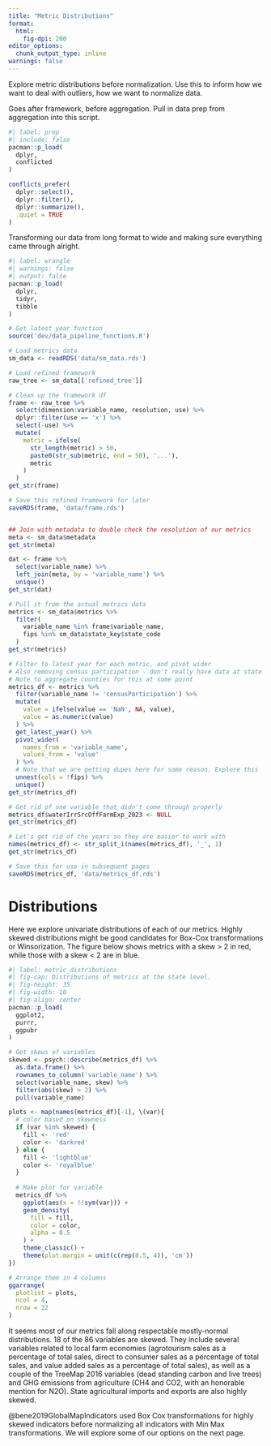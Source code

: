 ```yaml
---
title: "Metric Distributions"
format:
  html:
    fig-dpi: 200
editor_options: 
  chunk_output_type: inline
warnings: false
---
```


Explore metric distributions before normalization. Use this to inform how we want to deal with outliers, how we want to normalize data.

Goes after framework, before aggregation. Pull in data prep from aggregation into this script.

```r
#| label: prep
#| include: false
pacman::p_load(
  dplyr,
  conflicted
)

conflicts_prefer(
  dplyr::select(),
  dplyr::filter(),
  dplyr::summarize(),
  .quiet = TRUE
)

```

Transforming our data from long format to wide and making sure everything came through alright.

```r
#| label: wrangle
#| warnings: false
#| output: false
pacman::p_load(
  dplyr,
  tidyr,
  tibble
)

# Get latest year function
source('dev/data_pipeline_functions.R')

# Load metrics data
sm_data <- readRDS('data/sm_data.rds')

# Load refined framework
raw_tree <- sm_data[['refined_tree']]

# Clean up the framework df 
frame <- raw_tree %>% 
  select(dimension:variable_name, resolution, use) %>% 
  dplyr::filter(use == 'x') %>% 
  select(-use) %>% 
  mutate(
    metric = ifelse(
      str_length(metric) > 50,
      paste0(str_sub(metric, end = 50), '...'),
      metric
    )
  )
get_str(frame)

# Save this refined framework for later
saveRDS(frame, 'data/frame.rds')


## Join with metadata to double check the resolution of our metrics
meta <- sm_data$metadata
get_str(meta)

dat <- frame %>% 
  select(variable_name) %>% 
  left_join(meta, by = 'variable_name') %>% 
  unique()
get_str(dat)

# Pull it from the actual metrics data
metrics <- sm_data$metrics %>% 
  filter(
    variable_name %in% frame$variable_name,
    fips %in% sm_data$state_key$state_code
  )
get_str(metrics)

# Filter to latest year for each metric, and pivot wider
# Also removing census participation - don't really have data at state level
# Note to aggregate counties for this at some point
metrics_df <- metrics %>%
  filter(variable_name != 'censusParticipation') %>% 
  mutate(
    value = ifelse(value == 'NaN', NA, value),
    value = as.numeric(value)
  ) %>%
  get_latest_year() %>% 
  pivot_wider(
    names_from = 'variable_name',
    values_from = 'value'
  ) %>% 
  # Note that we are getting dupes here for some reason. Explore this
  unnest(cols = !fips) %>%
  unique()
get_str(metrics_df)

# Get rid of one variable that didn't come through properly
metrics_df$waterIrrSrcOffFarmExp_2023 <- NULL
get_str(metrics_df)

# Let's get rid of the years so they are easier to work with
names(metrics_df) <- str_split_i(names(metrics_df), '_', 1)
get_str(metrics_df)

# Save this for use in subsequent pages
saveRDS(metrics_df, 'data/metrics_df.rds')
```

# Distributions

Here we explore univariate distributions of each of our metrics. Highly skewed distributions might be good candidates for Box-Cox transformations or Winsorization. The figure below shows metrics with a skew \> 2 in red, while those with a skew \< 2 are in blue.

```r
#| label: metric_distributions
#| fig-cap: Distributions of metrics at the state level.
#| fig-height: 35
#| fig-width: 10
#| fig-align: center
pacman::p_load(
  ggplot2,
  purrr,
  ggpubr
)

# Get skews of variables
skewed <- psych::describe(metrics_df) %>% 
  as.data.frame() %>% 
  rownames_to_column('variable_name') %>% 
  select(variable_name, skew) %>% 
  filter(abs(skew) > 2) %>% 
  pull(variable_name)

plots <- map(names(metrics_df)[-1], \(var){
  # color based on skewness
  if (var %in% skewed) {
    fill <- 'red'
    color <- 'darkred'
  } else {
    fill <- 'lightblue'
    color <- 'royalblue'
  }
  
  # Make plot for variable
  metrics_df %>% 
    ggplot(aes(x = !!sym(var))) + 
    geom_density(
      fill = fill,
      color = color,
      alpha = 0.5
    ) +
    theme_classic() +
    theme(plot.margin = unit(c(rep(0.5, 4)), 'cm'))
}) 

# Arrange them in 4 columns
ggarrange(
  plotlist = plots,
  ncol = 4,
  nrow = 22
)

```

It seems most of our metrics fall along respectable mostly-normal distributions. 18 of the 86 variables are skewed. They include several variables related to local farm economies (agrotourism sales as a percentage of total sales, direct to consumer sales as a percentage of total sales, and value added sales as a percentage of total sales), as well as a couple of the TreeMap 2016 variables (dead standing carbon and live trees) and GHG emissions from agriculture (CH4 and CO2, with an honorable mention for N2O). State agricultural imports and exports are also highly skewed.

@bene2019GlobalMapIndicators used Box Cox transformations for highly skewed indicators before normalizing all indicators with Min Max transformations. We will explore some of our options on the next page.
